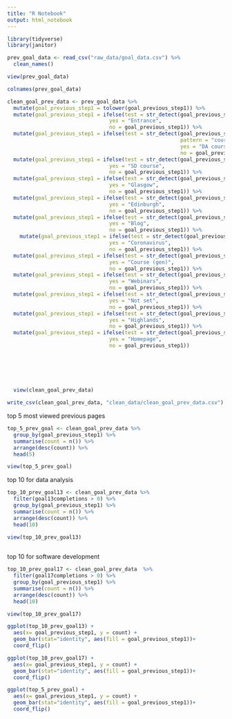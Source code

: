 ```yaml
---
title: "R Notebook"
output: html_notebook
---
```


```r
library(tidyverse)
library(janitor)
```

```r
prev_goal_data <- read_csv("raw_data/goal_data.csv") %>% 
  clean_names() 

view(prev_goal_data)
```

```r
colnames(prev_goal_data)

```

```r
clean_goal_prev_data <- prev_goal_data %>%
  mutate(goal_previous_step1 = tolower(goal_previous_step1)) %>% 
  mutate(goal_previous_step1 = ifelse(test = str_detect(goal_previous_step1, pattern = "entrance|events"),
                                 yes = "Entrance",
                                 no = goal_previous_step1)) %>%
  mutate(goal_previous_step1 = ifelse(test = str_detect(goal_previous_step1,
                                                        pattern = "courses/data-analysis"),
                                                        yes = "DA course",
                                                        no = goal_previous_step1)) %>%
  mutate(goal_previous_step1 = ifelse(test = str_detect(goal_previous_step1, pattern = "courses/professional-software-development"),
                                 yes = "SD course",
                                 no = goal_previous_step1)) %>%
  mutate(goal_previous_step1 = ifelse(test = str_detect(goal_previous_step1, pattern = "glasgow/"),
                                 yes = "Glasgow",
                                 no = goal_previous_step1)) %>%
  mutate(goal_previous_step1 = ifelse(test = str_detect(goal_previous_step1, pattern = "edinburgh/"),
                                 yes = "Edinburgh",
                                 no = goal_previous_step1)) %>% 
  mutate(goal_previous_step1 = ifelse(test = str_detect(goal_previous_step1, pattern = "blog/"),
                                 yes = "Blog",
                                 no = goal_previous_step1)) %>% 
    mutate(goal_previous_step1 = ifelse(test = str_detect(goal_previous_step1, pattern = "coronavirus"),
                                 yes = "Coronavirus",
                                 no = goal_previous_step1)) %>% 
  mutate(goal_previous_step1 = ifelse(test = str_detect(goal_previous_step1, pattern = "with-agile"),
                                 yes = "Course (gen)",
                                 no = goal_previous_step1)) %>%
  mutate(goal_previous_step1 = ifelse(test = str_detect(goal_previous_step1, pattern = "webinars"),
                                 yes = "Webinars",
                                 no = goal_previous_step1)) %>% 
  mutate(goal_previous_step1 = ifelse(test = str_detect(goal_previous_step1, pattern = "(not set)"),
                                 yes = "Not set",
                                 no = goal_previous_step1)) %>% 
  mutate(goal_previous_step1 = ifelse(test = str_detect(goal_previous_step1, pattern = "campuses/highlands"),
                                 yes = "Highlands",
                                 no = goal_previous_step1)) %>% 
  mutate(goal_previous_step1 = ifelse(test = str_detect(goal_previous_step1, pattern = "^/$"),
                                 yes = "Homepage",
                                 no = goal_previous_step1))
  
  
  
  
  

  view(clean_goal_prev_data)
```


```r
write_csv(clean_goal_prev_data, "clean_data/clean_goal_prev_data.csv")
```

top 5 most viewed previous pages 

```r
top_5_prev_goal <- clean_goal_prev_data %>% 
  group_by(goal_previous_step1) %>% 
  summarise(count = n()) %>%
  arrange(desc(count)) %>% 
  head(5)

view(top_5_prev_goal)
```

top 10 for data analysis
```r
top_10_prev_goal13 <- clean_goal_prev_data %>% 
  filter(goal13completions > 0) %>% 
  group_by(goal_previous_step1) %>% 
  summarise(count = n()) %>%
  arrange(desc(count)) %>% 
  head(10) 

view(top_10_prev_goal13)
  
```



top 10 for software development

```r
top_10_prev_goal17 <- clean_goal_prev_data  %>% 
  filter(goal17completions > 0) %>% 
  group_by(goal_previous_step1) %>% 
  summarise(count = n()) %>%
  arrange(desc(count)) %>% 
  head(10)

view(top_10_prev_goal17)
```





```r
ggplot(top_10_prev_goal13) +
  aes(x= goal_previous_step1, y = count) +
  geom_bar(stat="identity", aes(fill = goal_previous_step1))+
  coord_flip()
```

```r
ggplot(top_10_prev_goal17) +
  aes(x= goal_previous_step1, y = count) +
  geom_bar(stat="identity", aes(fill = goal_previous_step1))+
  coord_flip()
```

```r
ggplot(top_5_prev_goal) +
  aes(x= goal_previous_step1, y = count) +
  geom_bar(stat="identity", aes(fill = goal_previous_step1))+
  coord_flip()
```













